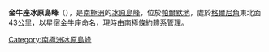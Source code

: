 {{coord|70|52|S|66|23|W|display=title}}

'''金牛座冰原島峰'''（{{lang-en|Taurus Nunataks}}），是[[南極洲|南極洲]]的[[冰原島峰|冰原島峰]]，位於[[帕爾默地|帕爾默地]]，處於[[格爾尼角|格爾尼角]]東北面43公里，以星宿[[金牛座|金牛座]]命名，現時由[[南極條約體系|南極條約體系]]管理。

{{Antarctica-geo-stub}}
[[Category:南極洲冰原島峰|Category:南極洲冰原島峰]]
